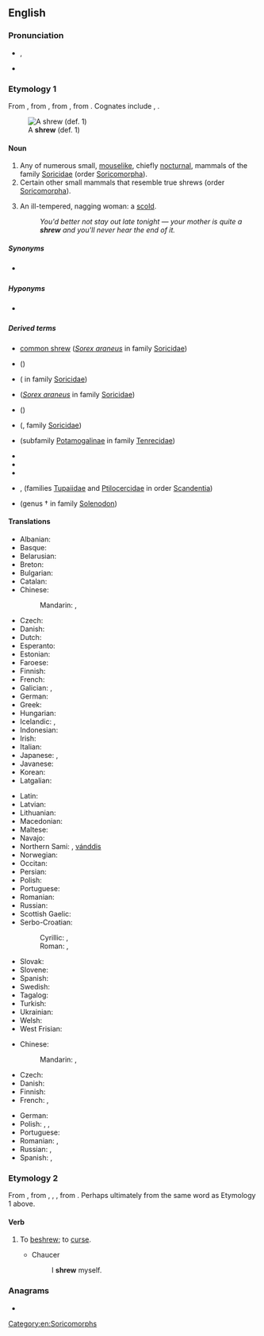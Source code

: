 ==English==

===Pronunciation===
* {{enPR|shro͞o}}, {{IPA|/ʃɹuː/|lang=en}}
* {{rhymes|uː|lang=en}}

===Etymology 1===
From {{inh|en|enm|*schrewe}}, from {{inh|en|ang|scrēawa|t=shrew|lit=biter}}, from {{der|en|gem-pro|*skrawwaz|t=thin; meagre; frail}}, from {{der|en|ine-pro|*(s)ker-|t=to cut; shorten; skimp}}. Cognates include {{etyl|goh|en}} {{m|goh|scrawaz||dwarf}}, {{etyl|no|en}} {{m|no|skrugg||dwarf}}.

{{wikipedia}}
[[File:southern short-tailed shrew.jpg|thumb|A '''shrew''' (def. 1)]]

====Noun====
{{en-noun}}

# Any of numerous small, [[mouselike]], chiefly [[nocturnal]], mammals of the family [[Soricidae]] (order [[Soricomorpha]]).
# Certain other small mammals that resemble true shrews (order [[Soricomorpha]]).
# {{lb|en|pejorative}} An ill-tempered, nagging woman: a [[scold]].
#: ''You'd better not stay out late tonight &mdash; your mother is quite a '''shrew''' and you'll never hear the end of it.''

=====Synonyms=====
* {{sense|mouselike mammal}} {{l|en|ranny}} {{qualifier|obsolete}}

=====Hyponyms=====
* {{sense|mouselike mammal}} {{l|en|common shrew}}

=====Derived terms=====
{{rel-top|terms derived from ''shrew (noun)''}}
* [[common shrew]] (''[[Sorex araneus]]'' in family [[Soricidae]])
* {{l|en|elephant shrew}} (''{{taxlink|Macroscelididae|family|noshow=1|ver=161220}}'')
* {{l|en|Etruscan shrew}} ({{taxlink|Suncus etruscus|species|noshow=1|ver=170227}} in family [[Soricidae]])
* {{vern|hardishrew}} (''[[Sorex araneus]]'' in family [[Soricidae]])
* {{l|en|jumping shrew}} (''{{taxlink|Macroscelididae|family|noshow=1|ver=161220}}'')
* {{vern|Nelson's small-eared shrew}} ({{taxlink|Cryptotis nelsoni|species|noshow=1|ver=161220}}, family [[Soricidae]])
{{rel-mid}}
* {{vern|otter shrew}} (subfamily [[Potamogalinae]] in family [[Tenrecidae]])
* {{l|en|shrew-run}}
* {{l|en|shrewd}}
* {{l|en|shrewish}}
* {{l|en|tree shrew}}, {{l|en|treeshrew}} (families [[Tupaiidae]] and [[Ptilocercidae]] in order [[Scandentia]])
* {{vern|West Indies shrew}} (genus †{{taxlink|Nesophontes|genus|noshow=1|ver=161220}} in family [[Solenodon]])
{{rel-bottom}}

====Translations====
{{trans-top|mouselike animal}}
* Albanian: {{t|sq|hundëgjati xhuxh|?}}
* Basque: {{t|eu|satitsu}}
* Belarusian: {{t|be|буразубка|f|tr=burazúbka}}
* Breton: {{t|br|minoc'h korrik}}
* Bulgarian: {{t|bg|земеровка|f|tr=zemeróvka}}
* Catalan: {{t|ca|musaranya|f}}
* Chinese:
*: Mandarin: {{t+|cmn|鼩鼱|tr=qújīng|sc=Hani}}, {{t|cmn|尖鼠|tr=jiānshǔ|sc=Hani}}
* Czech: {{t|cs|rejsek|m}}
* Danish: {{t|da|spidsmus|c}}
* Dutch: {{t+|nl|spitsmuis|f}}
* Esperanto: {{t|eo|soriko}}
* Estonian: {{t|et|karihiir}}
* Faroese: {{t|fo|trantmús|f}}
* Finnish: {{t+|fi|päästäinen}}
* French: {{t+|fr|musaraigne|f}}
* Galician: {{t|gl|musaraño|m}}, {{t|gl|musgaño|m}}
* German: {{t+|de|Spitzmaus|f}}
* Greek: {{t|el|νανομυγαλίδα}}
* Hungarian: {{t+|hu|cickány}}
* Icelandic: {{t|is|snjáldurmús|f}}, {{t|is|snjáldra|f}}
* Indonesian: {{t+|id|celurut}}
* Irish: {{t|ga|dallóg fhraoigh|f}}
* Italian: {{t+|it|toporagno|m}}
* Japanese: {{t|ja|トガリネズミ|tr=togari-nezumi}}, {{t|ja|尖鼠|sc=Jpan|tr=togari-nezumi}}
* Javanese: {{t|jv|curut}}
* Korean: {{t|ko|뒤쥐}}
* Latgalian: {{t|ltg|ciersleits}}
{{trans-mid}}
* Latin: {{t|la|sorex|m}}
* Latvian: {{t|lv|cirslis|m}}
* Lithuanian: {{t+|lt|kirstukas|m}}
* Macedonian: {{t|mk|ровка|f|tr=róvka}}
* Maltese: {{t|mt|ġurdiem ta' geddumu twil|m}}
* Navajo: {{t|nv|chį́į́shnézí}}
* Northern Sami: {{t-check|se|beaiskonjunni}}, [[vánddis]]
* Norwegian: {{t|no|spissmus|c}}
* Occitan: {{t+|oc|musaranha|f}}
* Persian: {{t|fa|موش شبگرد|tr=muše šabgard}}
* Polish: {{t|pl|ryjówka|f}}
* Portuguese: {{t+|pt|musaranho|m}}
* Romanian: {{t+|ro|chițcan|m}}
* Russian: {{t+|ru|землеро́йка|f}}
* Scottish Gaelic: {{t|gd|dallag-an-fhraoich|f}}
* Serbo-Croatian:
*: Cyrillic: {{t|sh|ровчица|f|sc=Cyrl}}, {{t|sh|ровка|f}}
*: Roman: {{t+|sh|rovčica|f|sc=Latn}}, {{t+|sh|rovka|f}}
* Slovak: {{t|sk|piskor|m}}
* Slovene: {{t+|sl|rovka|f}}
* Spanish: {{t|es|musaraña|f}}
* Swedish: {{t|sv|näbbmus|c}}
* Tagalog: {{t|tl|musaranya}}
* Turkish: {{t|tr|kir faresi}}
* Ukrainian: {{t|uk|землерийка|f|tr=zemlerýjka}}
* Welsh: {{t|cy|llyg|f}}
* West Frisian: {{t|fy|pipermûs|f}}
{{trans-bottom}}

{{trans-top|woman}}
* Chinese:
*: Mandarin: {{t+|cmn|潑婦|sc=Hani}}, {{t+|cmn|泼妇|tr=pōfù|sc=Hani}}
* Czech: {{t|cs|rachomejtle}}
* Danish: {{t|da|rappenskralde|c}}
* Finnish: {{t+|fi|äkäpussi}}
* French: {{t+|fr|furie|f}}, {{t+|fr|mégère|f}}
{{trans-mid}}
* German: {{t+|de|Megäre|f}}
* Polish: {{t+|pl|zołza|f}}, {{t+|pl|hetera|f}}, {{t|pl|sekutnica|f}}
* Portuguese: {{t+|pt|megera|f}}
* Romanian: {{t+|ro|megeră|f}}, {{t+|ro|scorpie|f}}
* Russian: {{t+|ru|меге́ра|f}}, {{t+|ru|ве́дьма|f}}
* Spanish: {{t|es|arpía|f}}, {{t+|es|bruja|f}}
{{trans-bottom}}

===Etymology 2===
From {{inh|en|enm|schrewen|t=to make evil; curse}}, from {{der|en|enm|schrewe}}, {{m|enm|schrowe}}, {{m|enm|screwe|t=wicked; evil; an evil person}}, from {{inh|en|ang|*scrēawa|t=wicked person|lit=biter}}. Perhaps ultimately from the same word as Etymology 1 above.

====Verb====
{{en-verb}}

# {{lb|en|obsolete|transitive}} To [[beshrew]]; to [[curse]].
#* Chaucer
#*: I '''shrew''' myself.

===Anagrams===
* {{anagrams|en|wersh}}

[[Category:en:Soricomorphs]]